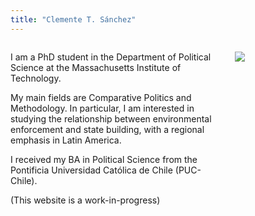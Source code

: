 ```yaml
---
title: "Clemente T. Sánchez"
---
```


:::: columns
::: {.column width="70%"}
I am a PhD student in the Department of Political Science at the Massachusetts Institute of Technology.

My main fields are Comparative Politics and Methodology. In particular, I am interested in studying the relationship between environmental enforcement and state building, with a regional emphasis in Latin America.

I received my BA in Political Science from the Pontificia Universidad Católica de Chile (PUC-Chile).

(This website is a work-in-progress)
:::

::: {.column width="30%"}
![](images/official_photo.jpg)
:::
::::
